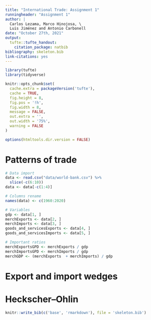 ```yaml
---
title: "International Trade: Assignment 1"
runningheader: "Assignment 1"
author: |
  Carlos Lezama, Marco Hinojosa, \
  Luis Jiménez and Antonio Carbonell
date: "October 27th, 2021"
output:
  tufte::tufte_handout:
    citation_package: natbib
bibliography: skeleton.bib
link-citations: yes
---
```


```r
library(tufte)
library(tidyverse)

knitr::opts_chunk$set(
  cache.extra = packageVersion('tufte'),
  cache = TRUE,
  fig.height = 8,
  fig.pos = '!h',
  fig.width = 8,
  message = FALSE,
  out.extra = '',
  out.width = '75%',
  warning = FALSE
)

options(htmltools.dir.version = FALSE)
```

# Patterns of trade

```r
# Data import
data <- read.csv("data/world-bank.csv") %>%
  slice(-c(6:10))
data <- data[-c(1:4)]

# Columns rename
names(data) <- c(1960:2020)

# Variables
gdp <- data[1, ]
merchExports <- data[2, ]
merchImports <- data[3, ]
goods_and_servicesExports <- data[4, ]
goods_and_servicesImports <- data[5, ]

# Important ratios
merchExportsGPD <- merchExports / gdp
merchImportsGPD <- merchImports / gdp
merchGDP <- (merchExports  + merchImports) / gdp
```

\newpage

# Export and import wedges

\newpage

# Heckscher–Ohlin

\newpage

```r
knitr::write_bib(c('base', 'rmarkdown'), file = 'skeleton.bib')
```
